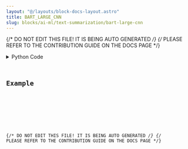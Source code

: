 ```yaml
---
layout: "@/layouts/block-docs-layout.astro"
title: BART_LARGE_CNN
slug: blocks/ai-ml/text-summarization/bart-large-cnn
---
```


{/* DO NOT EDIT THIS FILE! IT IS BEING AUTO GENERATED */}
{/* PLEASE REFER TO THE CONTRIBUTION GUIDE ON THE DOCS PAGE */}


<PythonDocsDisplay docstring={docstring} />
<details>
<summary>Python Code</summary>



<Code code={pythonCode} lang="py" wrap theme="dracula" />

[Find this Flojoy Block on GitHub](https://github.com/flojoy-ai/blocks/blob/main/blocks/AI_ML/TEXT_SUMMARIZATION/BART_LARGE_CNN/BART_LARGE_CNN.py)

</details>

## Example


<GetHelpWidget />


<AppDisplay app={app} blockName="BART_LARGE_CNN" client:visible />


<Example />

{/* DO NOT EDIT THIS FILE! IT IS BEING AUTO GENERATED */}
{/* PLEASE REFER TO THE CONTRIBUTION GUIDE ON THE DOCS PAGE */}
